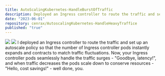 ```yaml
---
title: AutoScalingKubernetes-HandleBurstOfTraffic
description: Deployed an Ingress controller to route the traffic and set up an autoscale policy so that the number of Ingress controller pods instantly expands and contracts to match traffic fluctuations
date: "2023-06-01"
repository: cenrax/AutoscalingKubernetes-HandleHeavyTraffice
published: "true"
---
```


![](https://user-images.githubusercontent.com/43017632/158034718-8e150a34-513b-4072-aa31-472b09e0d2cd.png)
![](https://user-images.githubusercontent.com/43017632/158469172-c97563d4-5301-45a1-a52d-10152d1e5306.png)
I deployed an Ingress controller to route the traffic and set up an autoscale policy so that the number of Ingress controller pods instantly expands and contracts to match traffic fluctuations. Now, your Ingress controller pods seamlessly handle the traffic surges - "Goodbye, latency!", and when traffic decreases the pods scale down to conserve resources - "Hello, cost savings!" - well done, you.
